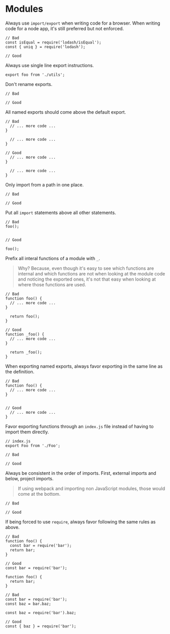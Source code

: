 # Modules

Always use `import/export` when writing code for a browser. When writing code for a node app, it's still preferred but not enforced.

    // Bad
    const isEqual = require('lodash/isEqual');
    const { uniq } = require('lodash');
    
    // Good

Always use single line export instructions.

    export foo from './utils';

Don't rename exports.

    // Bad
    
    // Good

All named exports should come above the default export.

    // Bad
      // ... more code ...
    }
    
      // ... more code ...
    }
    
    // Good
      // ... more code ...
    }
    
      // ... more code ...
    }

Only import from a path in one place.

    // Bad
    
    // Good

Put all `import` statements above all other statements.

    // Bad
    foo();
    
    
    // Good
    
    foo();

Prefix all interal functions of a module with `_`.

> Why? Because, even though it's easy to see which functions are internal and which functions are not when looking at the module code and noticing the exported ones, it's not that easy when looking at where those functions are used.

    // Bad
    function foo() {
      // ... more code ...
    }
    
      return foo();
    }
    
    // Good
    function _foo() {
      // ... more code ...
    }
    
      return _foo();
    }

When exporting named exports, always favor exporting in the same line as the definition.

    // Bad
    function foo() {
      // ... more code ...
    }
    
    
    // Good
      // ... more code ...
    }

Favor exporting functions through an `index.js` file instead of having to import them directly.

    // index.js
    export Foo from './Foo';
    
    // Bad
    
    // Good

Always be consistent in the order of imports. First, external imports and below, project imports.

> If using webpack and importing non JavaScript modules, those would come at the bottom.

    // Bad
    
    // Good
    
    

If being forced to use `require`, always favor following the same rules as above.

    // Bad
    function foo() {
      const bar = require('bar');
      return bar;
    }
    
    // Good
    const bar = require('bar');
    
    function foo() {
      return bar;
    }
    
    // Bad
    const bar = require('bar');
    const baz = bar.baz;
    
    const baz = require('bar').baz;
    
    // Good
    const { baz } = require('bar');